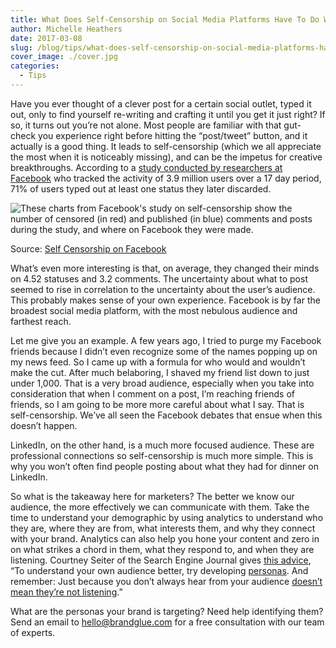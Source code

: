 ```yaml
---
title: What Does Self-Censorship on Social Media Platforms Have To Do With Social Media Marketing?
author: Michelle Heathers
date: 2017-03-08
slug: /blog/tips/what-does-self-censorship-on-social-media-platforms-have-to-do-with-social-media-marketing
cover_image: ./cover.jpg
categories:
  - Tips
---
```


Have you ever thought of a clever post for a certain social outlet, typed it
out, only to find yourself re-writing and crafting it until you get it just
right? If so, it turns out you’re not alone. Most people are familiar with
that gut-check you experience right before hitting the “post/tweet” button,
and it actually is a good thing. It leads to self-censorship (which we all
appreciate the most when it is noticeably missing), and can be the impetus for
creative breakthroughs. According to a [study conducted by researchers at Facebook][1]
who tracked the activity of 3.9 million users over a 17 day period, 71% of users
typed out at least one status they later discarded.

![These charts from Facebook's study on self-censorship show the number of censored (in red) and published (in blue) comments and posts during the study, and where on Facebook they were made.](./1.jpg)

Source: [Self Censorship on Facebook][2]

What’s even more interesting is that, on average, they changed their minds on
4.52 statuses and 3.2 comments. The uncertainty about what to post seemed to
rise in correlation to the uncertainty about the user’s audience. This
probably makes sense of your own experience. Facebook is by far the broadest
social media platform, with the most nebulous audience and farthest reach.

Let me give you an example. A few years ago, I tried to purge my Facebook
friends because I didn’t even recognize some of the names popping up on my
news feed. So I came up with a formula for who would and wouldn’t make the
cut. After much belaboring, I shaved my friend list down to just under 1,000.
That is a very broad audience, especially when you take into consideration
that when I comment on a post, I’m reaching friends of friends, so I am going
to be more more careful about what I say. That is self-censorship. We’ve all
seen the Facebook debates that ensue when this doesn’t happen.

LinkedIn, on the other hand, is a much more focused audience. These are
professional connections so self-censorship is much more simple. This is why
you won’t often find people posting about what they had for dinner on
LinkedIn.

So what is the takeaway here for marketers? The better we know our audience,
the more effectively we can communicate with them. Take the time to understand
your demographic by using analytics to understand who they are, where they are
from, what interests them, and why they connect with your brand. Analytics can
also help you hone your content and zero in on what strikes a chord in them,
what they respond to, and when they are listening. Courtney Seiter of the
Search Engine Journal gives [this advice][3], “To understand your own audience better, try developing [personas][4]. And remember: Just because you don’t always hear from your audience [doesn’t mean they’re not listening][5].”

What are the personas your brand is targeting? Need help identifying them?
Send an email to hello@brandglue.com for a free consultation with our team of experts.

[1]: http://sauvik.me/system/papers/pdfs/000/000/004/original/self-censorship_on_facebook_cameraready.pdf
[2]: http://sauvik.me/system/papers/pdfs/000/000/004/original/self-censorship_on_facebook_cameraready.pdf
[3]: http://www.searchenginejournal.com/7-social-media-psychology-studies-will-make-marketing-smarter/117647/
[4]: http://blog.bufferapp.com/marketing-personas-beginners-guide
[5]: http://blog.bufferapp.com/invisible-audience-social-media
